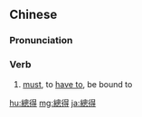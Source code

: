 {{also|总得}}
==Chinese==
{{zh-forms|s=总得}}

===Pronunciation===
{{zh-pron
|m=zǒngděi
|c=zung2 dak1
|cat=v
}}

===Verb===
{{zh-verb}}

# [[must]], to [[have to]], be bound to

{{zh-cat|Intermediate}}

[[hu:總得]]
[[mg:總得]]
[[ja:總得]]